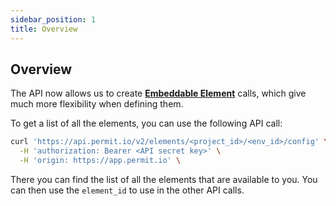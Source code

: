 ```yaml
---
sidebar_position: 1
title: Overview
---
```


## Overview

The API now allows us to create **[Embeddable Element](/embeddable-uis/embedding-elements)** calls, which give much more flexibility when defining them.

To get a list of all the elements, you can use the following API call:

```bash
curl 'https://api.permit.io/v2/elements/<project_id>/<env_id>/config' \
  -H 'authorization: Bearer <API secret key>' \
  -H 'origin: https://app.permit.io' \
```

There you can find the list of all the elements that are available to you. You can then use the `element_id` to use in the other API calls.

